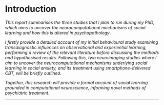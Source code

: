 # Introduction

_This report summarises the three studies that I plan to run during my PhD, which aims to uncover the neurocomputational mechanisms of social learning and how this is altered in psychopathology_. 

_I firstly provide a detailed account of my initial behavioural study examining transdiagnostic influences on observational and experiential learning, performing a review of the relevant literature before discussing the methods and hypothesised results. Following this, two neuroimaging studies where I aim to uncover the neurocomputational mechanisms underlying social learning in social anxiety, and its treatment using smartphone-delivered CBT, will be briefly outlined_.

_Together, this research will provide a formal account of social learning grounded in computational neuroscience, informing novel methods of psychiatric treatment_.

---

